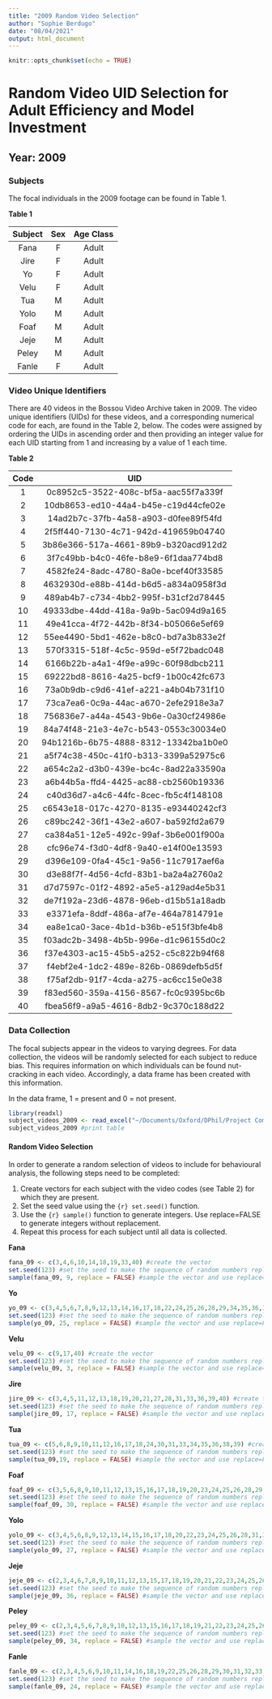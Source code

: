 ```yaml
---
title: "2009 Random Video Selection"
author: "Sophie Berdugo"
date: "08/04/2021"
output: html_document
---
```


```r
knitr::opts_chunk$set(echo = TRUE)
```

# Random Video UID Selection for Adult Efficiency and Model Investment

## Year: 2009

### Subjects

The focal individuals in the 2009 footage can be found in Table 1.

**Table 1**

|Subject  | Sex | Age Class |
|:------: |:---:| :--------:|
|Fana     |F    | Adult     |
|Jire     |F    | Adult     |
|Yo       |F    | Adult     |
|Velu     |F    | Adult     |
|Tua      |M    | Adult     |
|Yolo     |M    | Adult     |
|Foaf     |M    | Adult     |
|Jeje     |M    | Adult     |
|Peley    |M    | Adult     |
|Fanle    |F    | Adult     |

### Video Unique Identifiers
There are 40 videos in the Bossou Video Archive taken in 2009. The video unique identifiers (UIDs) for these videos, and a corresponding numerical code for each, are found in the Table 2, below. The codes were assigned by ordering the UIDs in ascending order and then providing an integer value for each UID starting from 1 and increasing by a value of 1 each time.

**Table 2**

|Code  | UID                                  |
|:---: | :-----------------------------------:|
|1     | 0c8952c5-3522-408c-bf5a-aac55f7a339f |
|2     | 10db8653-ed10-44a4-b45e-c19d44cfe02e |
|3     | 14ad2b7c-37fb-4a58-a903-d0fee89f54fd |
|4     | 2f5ff440-7130-4c71-942d-419659b04740 |
|5     | 3b86e366-517a-4661-89b9-b320acd912d2 | 
|6     | 3f7c49bb-b4c0-46fe-b8e9-6f1daa774bd8 | 
|7     | 4582fe24-8adc-4780-8a0e-bcef40f33585 |
|8     | 4632930d-e88b-414d-b6d5-a834a0958f3d |
|9     | 489ab4b7-c734-4bb2-995f-b31cf2d78445 |
|10    | 49333dbe-44dd-418a-9a9b-5ac094d9a165 |
|11    | 49e41cca-4f72-442b-8f34-b05066e5ef69 |
|12    | 55ee4490-5bd1-462e-b8c0-bd7a3b833e2f |
|13    | 570f3315-518f-4c5c-959d-e5f72badc048 |
|14    | 6166b22b-a4a1-4f9e-a99c-60f98dbcb211 |
|15    | 69222bd8-8616-4a25-bcf9-1b00c42fc673 |
|16    | 73a0b9db-c9d6-41ef-a221-a4b04b731f10 |
|17    | 73ca7ea6-0c9a-44ac-a670-2efe2918e3a7 |
|18    | 756836e7-a44a-4543-9b6e-0a30cf24986e |
|19    | 84a74f48-21e3-4e7c-b543-0553c30034e0 |
|20    | 94b1216b-6b75-4888-8312-13342ba1b0e0 |
|21    | a5f74c38-450c-41f0-b313-3399a52975c6 |
|22    | a654c2a2-d3b0-439e-bc4c-8ad22a33590a |
|23    | a6b44b5a-ffd4-4425-ac88-cb2560b19336 |
|24    | c40d36d7-a4c6-44fc-8cec-fb5c4f148108 |
|25    | c6543e18-017c-4270-8135-e93440242cf3 |
|26    | c89bc242-36f1-43e2-a607-ba592fd2a679 |
|27    | ca384a51-12e5-492c-99af-3b6e001f900a |
|28    | cfc96e74-f3d0-4df8-9a40-e14f00e13593 |
|29    | d396e109-0fa4-45c1-9a56-11c7917aef6a |
|30    | d3e88f7f-4d56-4cfd-83b1-ba2a4a2760a2 |
|31    | d7d7597c-01f2-4892-a5e5-a129ad4e5b31 |
|32    | de7f192a-23d6-4878-96eb-d15b51a18adb |
|33    | e3371efa-8ddf-486a-af7e-464a7814791e |
|34    | ea8e1ca0-3ace-4b1d-b36b-e515f3bfe4b8 |
|35    | f03adc2b-3498-4b5b-996e-d1c96155d0c2 |
|36    | f37e4303-ac15-45b5-a252-c5c822b94f68 |
|37    | f4ebf2e4-1dc2-489e-826b-0869defb5d5f |
|38    | f75af2db-91f7-4cda-a275-ac6cc15e0e38 |
|39    | f83ed560-359a-4156-8567-fc0c9395bc6b |
|40    | fbea56f9-a9a5-4616-8db2-9c370c188d22 |

### Data Collection
The focal subjects appear in the videos to varying degrees. For data collection, the videos will be randomly selected for each subject to reduce bias. This requires information on which individuals can be found nut-cracking in each video. Accordingly, a data frame has been created with this information.

In the data frame, 1 = present and 0 = not present.

```r
library(readxl)
subject_videos_2009 <- read_excel("~/Documents/Oxford/DPhil/Project Components/Methods/Data/Subjects UIDs by Year/2009_subject_UIDs.xlsx")
subject_videos_2009 #print table
```
#### Random Video Selection
In order to generate a random selection of videos to include for behavioural analysis, the following steps need to be completed:

1. Create vectors for each subject with the video codes (see Table 2) for which they are present.
2. Set the seed value using the ```{r} set.seed()``` function.
3. Use the ```{r} sample()``` function to generate integers. Use replace=FALSE to generate integers without replacement.
4. Repeat this process for each subject until all data is collected.

**Fana**

```r
fana_09 <- c(3,4,6,10,14,18,19,33,40) #create the vector
set.seed(123) #set the seed to make the sequence of random numbers replicable
sample(fana_09, 9, replace = FALSE) #sample the vector and use replace=FALSE to sample without replacement
```

**Yo**

```r
yo_09 <- c(3,4,5,6,7,8,9,12,13,14,16,17,18,22,24,25,26,28,29,34,35,36,37,38,40) #create the vector
set.seed(123) #set the seed to make the sequence of random numbers replicable
sample(yo_09, 25, replace = FALSE) #sample the vector and use replace=FALSE to sample without replacement
```

**Velu**

```r
velu_09 <- c(9,17,40) #create the vector
set.seed(123) #set the seed to make the sequence of random numbers replicable
sample(velu_09, 3, replace = FALSE) #sample the vector and use replace=FALSE to sample without replacement
```

**Jire**

```r
jire_09 <- c(3,4,5,11,12,13,18,19,20,21,27,28,31,33,36,39,40) #create the vector
set.seed(123) #set the seed to make the sequence of random numbers replicable
sample(jire_09, 17, replace = FALSE) #sample the vector and use replace=FALSE to sample without replacement
```

**Tua**

```r
tua_09 <- c(5,6,8,9,10,11,12,16,17,18,24,30,31,33,34,35,36,38,39) #create the vector
set.seed(123) #set the seed to make the sequence of random numbers replicable
sample(tua_09,19, replace = FALSE) #sample the vector and use replace=FALSE to sample without replacement
```

**Foaf**

```r
foaf_09 <- c(3,5,6,8,9,10,11,12,13,15,16,17,18,19,20,23,24,25,26,28,29,31,32,33,34,35,37,38,39,40) #create the vector
set.seed(123) #set the seed to make the sequence of random numbers replicable
sample(foaf_09, 30, replace = FALSE) #sample the vector and use replace=FALSE to sample without replacement
```

**Yolo**

```r
yolo_09 <- c(3,4,5,6,8,9,12,13,14,15,16,17,18,20,22,23,24,25,26,28,31,34,35,36,37,38,40) #create the vector
set.seed(123) #set the seed to make the sequence of random numbers replicable
sample(yolo_09, 27, replace = FALSE) #sample the vector and use replace=FALSE to sample without replacement
```

**Jeje**

```r
jeje_09 <- c(2,3,4,6,7,8,9,10,11,12,13,15,17,18,19,20,21,22,23,24,25,26,27,28,29,30,31,32,33,34,35,36,37,38,39,40) #create the vector
set.seed(123) #set the seed to make the sequence of random numbers replicable
sample(jeje_09, 36, replace = FALSE) #sample the vector and use replace=FALSE to sample without replacement
```

**Peley**

```r
peley_09 <- c(2,3,4,5,6,7,8,9,10,12,13,15,16,17,18,19,21,22,23,24,25,26,27,28,29,30,31,32,34,35,36,37,38,40) #create the vector
set.seed(123) #set the seed to make the sequence of random numbers replicable
sample(peley_09, 34, replace = FALSE) #sample the vector and use replace=FALSE to sample without replacement
```

**Fanle**

```r
fanle_09 <- c(2,3,4,5,6,9,10,11,14,16,18,19,22,25,26,28,29,30,31,32,33,36,38,40) #create the vector
set.seed(123) #set the seed to make the sequence of random numbers replicable
sample(fanle_09, 24, replace = FALSE) #sample the vector and use replace=FALSE to sample without replacement
```

